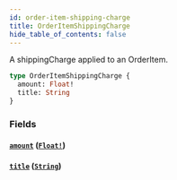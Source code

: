 ```yaml
---
id: order-item-shipping-charge
title: OrderItemShippingCharge
hide_table_of_contents: false
---
```



A shippingCharge applied to an OrderItem.

```graphql
type OrderItemShippingCharge {
  amount: Float!
  title: String
}
```


### Fields

#### [`amount`](#) ([`Float!`](/demand/api/graphql-storefront/reference/scalars/float))




#### [`title`](#) ([`String`](/demand/api/graphql-storefront/reference/scalars/string))







